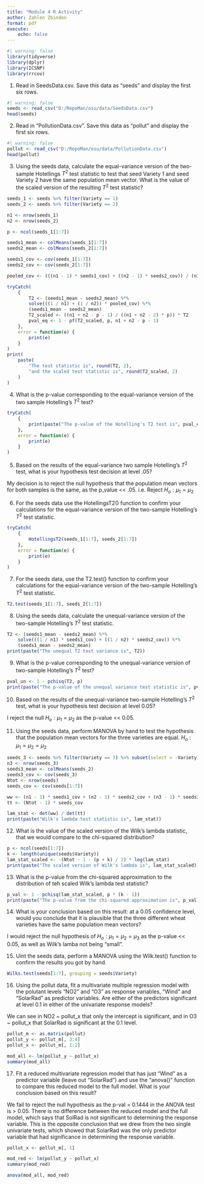 ```yaml
---
title: "Module 4 R Activity"
author: Zahlen Zbinden
format: pdf
execute:
    echo: false
---
```


```r
#| warning: false
library(tidyverse)
library(dplyr)
library(ICSNP)
library(rrcov)
```

1. Read in SeedsData.csv. Save this data as "seeds" and display the first six rows.

```r
#| warning: false
seeds <- read_csv("D:/RepoMan/osu/data/SeedsData.csv")
head(seeds)
```

2. Read in "PollutionData.csv". Save this data as "pollut" and display the first six rows.

```r
#| warning: false
pollut <- read_csv("D:/RepoMan/osu/data/PollutionData.csv")
head(pollut)
```

3. Using the seeds data, calculate the equal-variance version of the two-sample Hotellings $T^2$ test statistic to test that seed Variety 1 and seed Variety 2 have the same population mean vector. What is the value of the scaled version of the resulting $T^2$ test statistic?

```r
seeds_1 <- seeds %>% filter(Variety == 1)
seeds_2 <- seeds %>% filter(Variety == 2)

n1 <- nrow(seeds_1)
n2 <- nrow(seeds_2)

p <- ncol(seeds_1[1:7])

seeds1_mean <- colMeans(seeds_1[1:7])
seeds2_mean <- colMeans(seeds_2[1:7])

seeds1_cov <- cov(seeds_1[1:7])
seeds2_cov <- cov(seeds_2[1:7])

pooled_cov <- (((n1 - 1) * seeds1_cov) + ((n2 - 1) * seeds2_cov)) / (n1 + n2 - 2)

tryCatch(
    {
        T2 <- (seeds1_mean - seeds2_mean) %*% 
        solve(((1 / n1) + (1 / n2)) * pooled_cov) %*% 
        (seeds1_mean - seeds2_mean)
        T2_scaled <- ((n1 + n2 - p - 1) / ((n1 + n2 - 2) * p)) * T2
        pval_eq <- 1 - pf(T2_scaled, p, n1 + n2 - p - 1)
    },
    error = function(e) {
        print(e)
    }
)
print(
    paste(
        "The test statistic is", round(T2, 2), 
        "and the scaled test statistic is", round(T2_scaled, 2)
    )
)
```

4. What is the p-value corresponding to the equal-variance version of the two sample Hotelling's $T^2$ test?

```r
tryCatch(
    {
        print(paste("The p-value of the Hotelling's T2 test is", pval_eq))
    },
    error = function(e) {
        print(e)
    }
)
```

5. Based on the results of the equal-variance two sample Hotelling's $T^2$ test, what is your hypothesis test decision at level .05?

My decision is to reject the null hypothesis that the population mean vectors for both samples is the same, as the p_value << .05. i.e. Reject $H_o: \mu_1 = \mu_2$

6. For the seeds data use the HotellingsT2() function to confirm your calculations for the equal-variance version of the two-sample Hotelling's $T^2$ test statistic.

```r
tryCatch(
    {
        HotellingsT2(seeds_1[1:7], seeds_2[1:7])
    },
    error = function(e) {
        print(e)
    }
)
```

7. For the seeds data, use the T2.test() function to confirm your calculations for the equal-variance version of the two-sample Hotelling's $T^2$ test statistic.

```r
T2.test(seeds_1[1:7], seeds_2[1:7])
```

8. Using the seeds data, calculate the unequal-variance version of the two-sample Hotelling's $T^2$ test statistic.

```r
T2 <- (seeds1_mean - seeds2_mean) %*%
    solve(((1 / n1) * seeds1_cov) + ((1 / n2) * seeds2_cov)) %*%
    (seeds1_mean - seeds2_mean)
print(paste("The unequal T2 test variance is", T2))
```

9. What is the p-value corresponding to the unequal-variance version of two-sample Hotelling's $T^2$ test?

```r
pval_un <- 1 - pchisq(T2, p)
print(paste("The p-value of the unequal variance test statistic is", pval_un))
```

10. Based on the results of the unequal-variance two-sample Hotelling's $T^2$ test, what is your hypothesis test decision at level 0.05?

I reject the null $H_o: \mu_1 = \mu_2$ as the p-value << 0.05.

11. Using the seeds data, perform MANOVA by hand to test the hypothesis that the population mean vectors for the three varieties are equal. $H_o: \mu_1=\mu_2=\mu_2$

```r
seeds_3 <- seeds %>% filter(Variety == 3) %>% subset(select = -Variety)
n3 <- nrow(seeds_3)
seeds3_mean <- colMeans(seeds_2)
seeds3_cov <- cov(seeds_3)
Ntot <- nrow(seeds)
seeds_cov <- cov(seeds[1:7])

ww <- (n1 - 1) * seeds1_cov + (n2 - 1) * seeds2_cov + (n3 - 1) * seeds3_cov
tt <- (Ntot - 1) * seeds_cov

lam_stat <- det(ww) / det(tt)
print(paste("Wilk's lambda test statistic is", lam_stat))
```

12. What is the value of the scaled version of the Wilk's lambda statistic, that we would compare to the chi-squared distribution?

```r
p <- ncol(seeds[1:7])
k <- length(unique(seeds$Variety))
lam_stat_scaled <- -(Ntot - 1 - (p + k) / 2) * log(lam_stat)
print(paste("The scaled version of Wilk's lambda is", lam_stat_scaled))
```

13. What is the p-value from the chi-squared approximation to the distribution of teh scaled Wilk's lambda test statistic?

```r
p_val <- 1 - pchisq(lam_stat_scaled, p * (k - 1))
print(paste("The p-value from the chi-squared approximation is", p_val))
```

14. What is your conclusion based on this result: at a 0.05 confidence level, would you conclude that it is plausible that the three different wheat varieties have the same population mean vectors?

I would reject the null hypothesis of $H_o:\mu_1=\mu_2=\mu_3$ as the p-value << 0.05, as well as Wilk's lamba not being "small".

15. Uint the seeds data, perform a MANOVA using the Wilk.test() function to confirm the results you got by hand.

```r
Wilks.test(seeds[1:7], grouping = seeds$Variety)
```

16. Using the pollut data, fit a multivariate multiple regression model with the polutant levels "NO2" and "O3" as response variables, "Wind" and "SolarRad" as predictor variables. Are either of the predictors significant at level 0.1 in either of the univariate response models?

We can see in NO2 ~ pollut_x that only the intercept is significant, and in O3 ~ pollut_x that SolarRad is significant at the 0.1 level.

```r
pollut_m <- as.matrix(pollut)
pollut_y <- pollut_m[, 3:4]
pollut_x <- pollut_m[, 1:2]

mod_all <- lm(pollut_y ~ pollut_x)
summary(mod_all)
```

17. Fit a reduced multivariate regression model that has just "Wind" as a predictor variable (leave out "SolarRad") and use the "anova()" function to compare this reduced model to the full model. What is your conclusion based on this result?

We fail to reject the null hypothesis as the p-val = 0.1444 in the ANOVA test is > 0.05. There is no difference between the reduced model and the full model, which says that SolRad is not significant to determining the response variable. This is the opposite conclusion that we drew from the two single univariate tests, which showed that SolarRad was the only predictor variable that had significance in determining the response variable.

```r
pollut_x <- pollut_m[, 1]

mod_red <- lm(pollut_y ~ pollut_x)
summary(mod_red)
```


```r
anova(mod_all, mod_red)
```